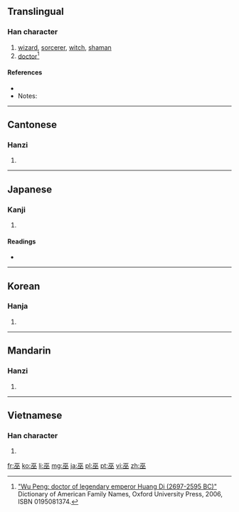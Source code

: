 ==Translingual==
{{zh-attention|Please check recent edits}}

===Han character===
{{Han char|rn=48|rad=工|as=04|sn=7|four=1010<sub>8</sub>|canj=一人人 (MOO)}}

# [[wizard]], [[sorcerer]], [[witch]], [[shaman]]
# [[doctor]]<ref>[http://www.ancestry.com/facts/Wu-places-origin.ashx "Wu Peng: doctor of legendary emperor Huang Di (2697-2595 BC)"] Dictionary of American Family Names, Oxford University Press, 2006, ISBN 0195081374.</ref>

====References====
* {{Han ref|kx=0325.190|dkj=08728|dj=0629.070|hdz=10412.080|uh=5DEB|ud=24043|bh=A7C5|bd=42949}}
* Notes:
<references/>

----

==Cantonese==

===Hanzi===
{{yue-hanzi|jyut=|y=mou4}}

# {{defn|lang=yue|sort=工04}}

----

==Japanese==

===Kanji===
{{ja-kanji|grade=|rs=工04}}

# {{defn|lang=ja|sort=工04}}

====Readings====
* {{ja-readings|on=[[ふ]] (fu), [[ぶ]] (bu)|kun=[[みこ]] (miko), [[かんなぎ]] (kannagi)}}

----

==Korean==

===Hanja===
{{ko-hanja|hangeul=무|rv=mu|mr=mu}}

# {{defn|lang=ko|sort=工04}}

----

==Mandarin==

===Hanzi===
{{cmn-hanzi|pin=[[wū]] ([[wu1]])|wg=wu<sup>1</sup>}}

# {{defn|lang=cmn|sort=工04}}

----

==Vietnamese==

===Han character===
{{vi-hantu|[[vu]]|rs=工04}}

# {{defn|lang=vi|sort=工04}}

[[fr:巫]]
[[ko:巫]]
[[li:巫]]
[[mg:巫]]
[[ja:巫]]
[[pl:巫]]
[[pt:巫]]
[[vi:巫]]
[[zh:巫]]